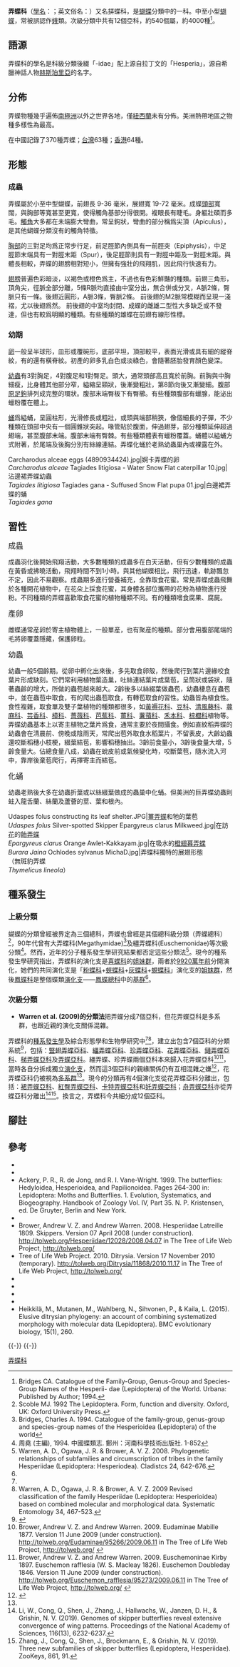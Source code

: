 {{NoteTA|G1=Butterfly}}
{{AutoTaxobox
| fossil range = {{fossilrange|99.2|0|earliest=119.2}}從[[白堊紀|白堊紀]]中期至今<sub><ref name=n2019>Chazot, N., Wahlberg, N., Freitas, A. V. L., Mitter, C., Labandeira, C., Sohn, J. C., ... & Heikkilä, M. (2019). Priors and Posteriors in Bayesian Timing of Divergence Analyses: the Age of Butterflies Revisited. ''Systematic biology.'' https://doi.org/10.1093/sysbio/syz002</ref></sub>
| image = Heteropterus morpheus kz.jpg
| image caption = [[鏈弄蝶|鏈弄蝶]] ''Heteropterus morpheus''
| display parents=10
| taxon = Hesperiidae
| authority = Latreille, 1809
| subdivision ranks = 亞科
| subdivision = 
* [[豎翅弄蝶亞科|豎翅弄蝶亞科]] Coeliadinae
* [[韁弄蝶|韁弄蝶亞科]] Euschemoninae
* [[珍弄蝶亞科|珍弄蝶亞科]] Eudaminae
* [[裙弄蝶亞科|裙弄蝶亞科]] Tagiadinae
* [[紅臀弄蝶亞科|紅臀弄蝶亞科]] Pyrrhopyginae
* [[花弄蝶亞科|花弄蝶亞科]] Pyrginae
* [[卡特弄蝶亞科|卡特弄蝶亞科]] Katreinae
* [[奼弄蝶亞科|奼弄蝶亞科]] Chamundinae
* [[鏈弄蝶亞科|鏈弄蝶亞科]] Heteropterinae
* [[舟弄蝶亞科|舟弄蝶亞科]] Barcinae
* [[梯弄蝶亞科|梯弄蝶亞科]] Trapezitinae
* [[弄蝶亞科|弄蝶亞科]] Hesperiinae
}}

'''弄蝶科'''（[[學名|學名]]：{{lang|la|Hesperiidae}}；英文俗名：{{lang|en|Skipper}}）又名挵蝶科，是[[蝴蝶|蝴蝶]]分類中的一科。中至小型[[蝴蝶|蝴蝶]]，常被誤認作[[蛾|蛾]]類。次級分類中共有12個亞科，約540個屬，約4000種<ref>Bridges CA. Catalogue of the Family-Group, Genus-Group and Species-Group Names of the Hesperii- dae (Lepidoptera) of the World. Urbana: Published by Author; 1994.</ref>。

== 語源 ==
弄蝶科的學名是科級分類後綴「-idae」配上源自拉丁文的「Hesperia」，源自希臘神話人物[[赫斯珀里得斯|赫斯珀里亞]]的名字。

== 分佈 ==
弄蝶物種幾乎遍佈[[南極洲|南極洲]]以外之世界各地，僅[[紐西蘭|紐西蘭]]未有分佈。美洲熱帶地區之物種多樣性為最高。

在中國記錄了370種弄蝶；[[臺灣蝴蝶列表|台灣]]63種；[[香港蝴蝶列表#弄蝶科_Hesperiidae|香港]]64種。

== 形態 ==
=== 成蟲 ===
弄蝶屬於小至中型蝴蝶，前翅長 9-36 毫米，展翅寬 19-72 毫米。成蝶[[頭部|頭部]]寬闊，與胸部等寬甚至更寬，使得觸角基部分得很開。複眼長有睫毛。身軀壯碩而多毛。[[觸角|觸角]]大多都在未端膨大彎曲，常呈鉤狀，彎曲的部分稱爲尖頂（Apiculus），是其他蝴蝶分類沒有的觸角特徵。

[[胸部|胸部]]的三對足均爲正常步行足，前足脛節內側具有一前脛突（Epiphysis），中足脛節末端具有一對脛末距（Spur），後足脛節則具有一對脛中距及一對脛末距。與體長相較，弄蝶的翅膀相對短小，但擁有強壯的飛翔肌，因此飛行快速有力。

[[翅膀|翅膀]]普遍色彩暗淡，以褐色或橙色爲主，不過也有色彩鮮豔的種類。前翅三角形，頂角尖，徑脈全部分離，5條R脈均直接由中室分出，無合併或分叉，A脈2條，臀脈只有一條。後翅近圓形，A脈3條，臀脈2條。 前後翅的M2脈常模糊而呈現一淺褶，尤以後翅爲然。 前後翅的中室均封閉、成蝶的雌雄二型性大多缺乏或不發達，但也有較爲明顯的種類。有些種類的雄蝶在前翅有線形性標。

=== 幼期 ===
[[卵|卵]]一般呈半球形，皿形或覆碗形，底部平坦，頂部較平，表面光滑或具有細的縱脊紋，有的還有橫脊紋。初產的卵多乳白色或淡綠色，會隨著胚胎發育顏色變深。

[[幼蟲|幼蟲]]有3對胸足，4對腹足和1對臀足。頭大，通常頭部高且寬於前胸。前胸與中胸細瘦，比身體其他部分窄，縊縮呈頸狀，後漸變粗壯，第8節向後又漸變細。腹部[[原足鉤|原足鉤]]排列成完整的環狀。腹部末端臀板下有臀櫛。有些種類腹部有蠟腺，能泌出蠟粉覆在體上。

[[蛹|蛹]]爲縊蛹，呈圓柱形，光滑修長或粗壯，或頭與端部稍狹，像個細長的子彈，不少種類在頭部中央有一個圓錐狀突起。喙管貼於腹面，伸過翅芽，部分種類延伸超過翅端，甚至腹部末端。腹部末端有臀棘。有些種類體表有蠟粉覆蓋。蛹體以縊蛹方式附著，於尾端及後胸分別有絲線連結。弄蝶化蛹於老熟幼蟲巢內或裸露在外。
<gallery mode="packed">
Carcharodus alceae eggs (4890934424).jpg|婀卡弄蝶的卵<br />''Carcharodus alceae''
Tagiades litigiosa - Water Snow Flat caterpillar 10.jpg|沾邊裙弄蝶幼蟲<br />''Tagiades litigiosa''
Tagiades gana - Suffused Snow Flat pupa 01.jpg|白邊裙弄蝶的蛹<br />''Tagiades gana''
</gallery>

== 習性 ==
;<big>成蟲</big>
成蟲羽化後開始飛翔活動，大多數種類的成蟲多在白天活動，但有少數種類的成蟲在黃昏或拂曉活動，飛翔時間不到1小時。與其他蝴蝶相比，飛行迅速，軌跡飄忽不定，因此不易觀察。成蟲期多進行營養補充，全靠取食花蜜。常見弄蝶成蟲飛舞於各種開花植物中，在花朵上採食花蜜，其身體各部位攜帶的花粉為植物進行授粉。不同種類的弄蝶喜歡取食花蜜的植物種類不同。有的種類嗜食腐果、腐屍。

;<big>產卵</big>
雌蝶通常産卵於寄主植物體上，一般單産，也有聚産的種類。部分會用腹部尾端的毛將卵覆蓋隱藏，保護卵粒。

;<big>幼蟲</big>
幼蟲一般5個齡期。從卵中孵化出來後，多先取食卵殼，然後爬行到葉片邊緣咬食葉片形成缺刻。它們常利用植物葉造巢，吐絲連結葉片成葉苞，呈筒狀或袋狀，隨著蟲齡的增大，所做的蟲苞越來越大。2齡後多以絲綴葉做蟲苞，幼蟲棲息在蟲苞中，並在蟲苞中取食，有的爬出蟲苞取食，有轉苞取食的習性。幼蟲皆為植食性。食性複雜，取食單及雙子葉植物的種類都很多，如[[黃褥花科|黃褥花科]]、[[豆科|豆科]]、[[清風藤科|清風藤科]]、[[蕁麻科|蕁麻科]]、[[芸香科|芸香科]]、[[樟科|樟科]]、[[薔薇科|薔薇科]]、[[芭蕉科|芭蕉科]]、[[薑科|薑科]]、[[薯蕷科|薯蕷科]]、[[禾本科|禾本科]]、[[棕櫚科|棕櫚科]]植物等。弄蝶幼蟲基本上以寄主植物之葉片爲食，通常主要於夜間攝食。例如直紋稻弄蝶的幼蟲會在清晨前、傍晚或陰雨天，常爬出苞外取食水稻葉片，不留表皮，大齡幼蟲還咬斷稻穗小枝梗，綴葉結苞，影響稻穗抽出。3齡前食量小，3齡後食量大增，5齡食量大。佔總食量八成，幼蟲在蛻皮前或氣候變化時，咬斷葉苞，隨水流入河中，靠岸後棄苞爬行，再擇寄主而結苞。

;<big>化蛹</big>
幼蟲老熟後大多在幼蟲折葉或以絲綴葉做成的蟲巢中化蛹。但美洲的巨弄蝶幼蟲則蛀入龍舌蘭、絲蘭及蘆薈的莖、葉和根內。
<gallery mode="packed">
Udaspes folus constructing its leaf shelter.JPG|[[薑弄蝶|薑弄蝶]]和牠的葉苞<br />''Udaspes folus''
Silver-spotted Skipper Epargyreus clarus Milkweed.jpg|在訪[[沼澤乳草|花]]的[[飴弄蝶|飴弄蝶]]<br />''Epargyreus clarus''
Orange Awlet-Kakkayam.jpg|在吸水的[[橙翅傘弄蝶|橙翅暮弄蝶]]<br />''Burara Jaina''
Ochlodes sylvanus MichaD.jpg|弄蝶科獨特的展翅形態<br />（無斑豹弄蝶<br />''Thymelicus lineola''）
</gallery>

== 種系發生 ==
=== 上級分類 ===
蝴蝶的分類曾經被界定為三個總科，弄蝶也曾經是其個總科級分類（弄蝶總科）<ref>Scoble MJ. 1992 The Lepidoptera. Form, function and diversity. Oxford, UK: Oxford University Press.</ref>，90年代曾有大弄蝶科(Megathymidae)<ref>Bridges, Charles A. 1994. Catalogue of the family-group, genus-group and species-group names of the Hesperioidea (Lepidoptera) of the world</ref>及繮弄蝶科(Euschemonidae)等次級分類<ref>周堯 (主編), 1994. 中國蝶類志. 鄭州：河南科學技術出版社. 1-852</ref>。然而，近年的分子種系發生學研究結果都否定這些分類法<ref name=w2008>Warren, A. D., Ogawa, J. R. & Brower, A. V. Z. 2008. Phylogenetic relationships of subfamilies and circumscription of tribes in the family Hesperiidae (Lepidoptera: Hesperiodea). Cladistcs 24, 642-676.</ref>。現今的種系發生學研究指出，弄蝶科的演化支是[[喜蝶科|喜蝶科]]的[[姐妹群|姐妹群]]，兩者於[[白堊紀|9920萬年前]]分開演化，她們的共同演化支是「[[粉蝶科|粉蝶科]]+[[蛺蝶科|蛺蝶科]]+[[灰蝶科|灰蝶科]]+[[蜆蝶科|蜆蝶科]]」演化支的[[姐妹群|姐妹群]]，然後[[鳳蝶科|鳳蝶科]]是整個蝶類[[演化支|演化支]]——[[鳳蝶總科|鳳蝶總科]]中的[[基群|基群]]<ref name=n2019/>。
{{clade
|label1=[[鳳蝶總科|鳳蝶總科]]
|1={{clade
|1=[[鳳蝶科|鳳蝶科]] Papilionidae
|2={{clade
|1={{clade
|1=[[喜蝶科|喜蝶科]] Hedylidae
|2='''弄蝶科''' Hesperiidae}}
|2={{clade
|1=[[粉蝶科|粉蝶科]] Pieridae
|2={{clade
|1={{clade
|1=[[灰蝶科|灰蝶科]] Lycaenidae
|2=[[蜆蝶科|蜆蝶科]] Riodinidae}}
|2=[[蛺蝶科|蛺蝶科]] Nymphalidae}}}}}}}}}}

=== 次級分類 ===
{{HideH
|Head         = 舊式分類法<br>Warren et al. (2009)
|FrameStyle=float:right;clear:both;width:248px;background-color:white; margin: 0 0 0 10px;
|HeadStyle    =background-color:#E5E4E2;color:#808080;
}}
* '''Warren et al. (2009)的分類法'''把弄蝶分成7個亞科，但花弄蝶亞科是多系群，也跟近親的演化支關係混雜。
{{clade| style=font-size:75%;line-height:95%;
|label1='''弄蝶科'''
|1={{clade
|1={{clade
|1={{clade
|1= [[豎翅弄蝶亞科|豎翅弄蝶亞科]] Coeliadinae}}
|2={{clade
|1= {{clade|state=dashed
|1= [[韁弄蝶|韁弄蝶亞科]] Euschemoninae
|2={{clade|state=dashed
|1= {{clade|state=dashed
|1= [[珍弄蝶亞科|珍弄蝶亞科]] Eudaminae}}
|2={{clade|state=dashed
|1= {{clade|state=dashed
|1= [[花弄蝶亞科|花弄蝶亞科]] Pyrginae}}
|2={{clade
|1= {{clade
|1= [[鏈弄蝶亞科|鏈弄蝶亞科]] Heteropterinae}}
|2={{clade
|1= {{clade
|1= [[梯弄蝶亞科|梯弄蝶亞科]] Trapezitinae}}
|2= {{clade
|1= [[弄蝶亞科|弄蝶亞科]] Hesperiinae
}}}}}}}}}}}}}}}}}}}}
{{HideF}}
弄蝶科的[[種系發生學|種系發生學]]及綜合形態學和生物學研究中<ref name=w2008/><ref>Warren, A. D., Ogawa, J. R. & Brower, A. V. Z. 2009 Revised classification of the family Hesperiidae (Lepidoptera: Hesperioidea) based on combined molecular and morphological data. Systematic Entomology 34, 467-523.</ref>，建立出包含7個亞科的分類系統<ref>{{Cite book | author = 呂至堅、陳建仁 | title = 蝴蝶生活史圖鑑 | location = 台灣 | publisher = 晨星出版有限公司 | date = 2014年3月23日 | pages = 28-93  | ISBN = 9789861777849 | language= zh-hant }}</ref>，包括：[[豎翅弄蝶亞科|豎翅弄蝶亞科]]、[[繮弄蝶亞科|繮弄蝶亞科]]、[[珍弄蝶亞科|珍弄蝶亞科]]、[[花弄蝶亞科|花弄蝶亞科]]、[[鏈弄蝶亞科|鏈弄蝶亞科]]、[[梯弄蝶亞科|梯弄蝶亞科]]及[[弄蝶亞科|弄蝶亞科]]。繮弄蝶、珍弄蝶兩個亞科本來歸入花弄蝶亞科<ref>Brower, Andrew V. Z. and Andrew Warren. 2009. Eudaminae Mabille 1877. Version 11 June 2009 (under construction). http://tolweb.org/Eudaminae/95266/2009.06.11 {{Wayback|url=http://tolweb.org/Eudaminae/95266/2009.06.11 |date=20201023063103 }} in The Tree of Life Web Project, http://tolweb.org/ {{Wayback|url=http://tolweb.org/ |date=20110515100516 }}</ref><ref>Brower, Andrew V. Z. and Andrew Warren. 2009. Euschemoninae Kirby 1897. Euschemon rafflesia (W. S. Macleay 1826). Euschemon Doubleday 1846. Version 11 June 2009 (under construction). http://tolweb.org/Euschemon_rafflesia/95273/2009.06.11 {{Wayback|url=http://tolweb.org/Euschemon_rafflesia/95273/2009.06.11 |date=20200810001615 }} in The Tree of Life Web Project, http://tolweb.org/ {{Wayback|url=http://tolweb.org/ |date=20110515100516 }}</ref>，當時各自分拆成獨立[[演化支|演化支]]，然而這3個亞科的親緣關係仍有互相混雜之嫌<ref>{{Cite book | author = 袁鋒、袁向群、薛國喜 | title = 中國動物誌 昆蟲綱 第五十五卷 鱗翅目 弄蝶科 | location = 中國 北京 | publisher = 科學出版社 | date = 2015 | page = 2 | ISBN = 9787030439147 | language = zh-hans }}</ref>，花弄蝶亞科仍被視為[[多系群|多系群]]<ref name=n2019/>。現今的分類再有4個演化支從花弄蝶亞科分離出，包括：[[裙弄蝶亞科|裙弄蝶亞科]]、[[紅臀弄蝶亞科|紅臀弄蝶亞科]]、[[卡特弄蝶亞科|卡特弄蝶亞科]]和[[奼弄蝶亞科|奼弄蝶亞科]]；[[舟弄蝶亞科|舟弄蝶亞科]]亦從弄蝶亞科分離出<ref>Li, W., Cong, Q., Shen, J., Zhang, J., Hallwachs, W., Janzen, D. H., & Grishin, N. V. (2019). Genomes of skipper butterflies reveal extensive convergence of wing patterns. Proceedings of the National Academy of Sciences, 116(13), 6232-6237.</ref><ref>Zhang, J., Cong, Q., Shen, J., Brockmann, E., & Grishin, N. V. (2019). Three new subfamilies of skipper butterflies (Lepidoptera, Hesperiidae). ZooKeys, 861, 91.</ref>。換言之，弄蝶科今共細分成12個亞科。

{{clade
|label1='''弄蝶科'''
|1={{clade
|1= [[豎翅弄蝶亞科|豎翅弄蝶亞科]] Coeliadinae [[File:Close_wing_position_of_Choaspes_benjaminii_Guérin-Méneville,_1843_–_Common_Awlking-.jpg|100px]]
|2= {{clade
|1= [[韁弄蝶|韁弄蝶亞科]] Euschemoninae [[File:CSIRO_ScienceImage_993_Regent_skipper.jpg|100px]]
|2= {{clade
|1= {{clade
|1= [[珍弄蝶亞科|珍弄蝶亞科]] Eudaminae [[File:Brown_longtail_(Urbanus_procne)_(2).jpg|100px]]
|2={{clade
|1= [[裙弄蝶亞科|裙弄蝶亞科]] Tagiadinae [[File:Common_Spotted_Flat_(Celaenorrhinus_leucocera)_15_Butterfly_(2016.01.08).jpg|100px]]
|2={{clade
|1= [[紅臀弄蝶亞科|紅臀弄蝶亞科]] Pyrrhopyginae [[File:Mimoniades_versicolor.jpg|100px]]
|2= [[花弄蝶亞科|花弄蝶亞科]] Pyrginae [[File:Coladenia_pinsbukana_20170419.jpg|100px]]}}}}}}
|2={{clade
|1= [[卡特弄蝶亞科|卡特弄蝶亞科]] Katreinae
|2= {{clade
|1= [[奼弄蝶亞科|奼弄蝶亞科]] Chamundinae
|2={{clade
|1= [[鏈弄蝶亞科|鏈弄蝶亞科]] Heteropterinae [[File:Heteropterus_morpheus_kz.jpg|100px]]
|2={{clade
|1={{clade
|1= [[舟弄蝶亞科|舟弄蝶亞科]] Barcinae
|2= [[梯弄蝶亞科|梯弄蝶亞科]] Trapezitinae [[File:Symmomous_Skipper_(Trapezites_symmomus).jpg|100px]]}}
|2= [[弄蝶亞科|弄蝶亞科]] Hesperiinae [[File:Suastus_gremius-Kadavoor-2016-03-26-001.jpg|100px]]}}}}}}}}}}}}}}}}

== 腳註 ==
{{reflist|2}}

== 參考 ==
* {{Commonscat-inline| Hesperiidae}}
* {{Wikispecies-inline| Hesperiidae}}
* Ackery, P. R., R. de Jong, and R. I. Vane-Wright. 1999. The butterflies: Hedyloidea, Hesperioidea, and Papilionoidea. Pages 264-300 in: Lepidoptera: Moths and Butterflies. 1. Evolution, Systematics, and Biogeography. Handbook of Zoology Vol. IV, Part 35. N. P. Kristensen, ed. De Gruyter, Berlin and New York.
* {{Cite book | author = 寿建新 周尧 李宇飞 | title = 世界蝴蝶分類名錄 | location = 中國 | publisher = 陝西科學技術出版社 | date = 2006-04-01 | ISBN = 9787536936768 | language= zh-hans }}
* Brower, Andrew V. Z. and Andrew Warren. 2008. Hesperiidae Latreille 1809. Skippers. Version 07 April 2008 (under construction). http://tolweb.org/Hesperiidae/12028/2008.04.07 {{Wayback|url=http://tolweb.org/Hesperiidae/12028/2008.04.07 |date=20220306040022 }} in The Tree of Life Web Project, http://tolweb.org/ {{Wayback|url=http://tolweb.org/ |date=20110515100516 }}
* Tree of Life Web Project. 2010. Ditrysia. Version 17 November 2010 (temporary). http://tolweb.org/Ditrysia/11868/2010.11.17 {{Wayback|url=http://tolweb.org/Ditrysia/11868/2010.11.17 |date=20210321054954 }} in The Tree of Life Web Project, http://tolweb.org/ {{Wayback|url=http://tolweb.org/ |date=20110515100516 }}
* {{Cite book | author = 徐堉峰 | title = 臺灣蝴蝶圖鑑．上【弄蝶、鳳蝶、粉蝶】 | location = 台灣 | publisher = 晨星出版有限公司 | date = 2013年2月10日  | pages = 20-191  | ISBN = 9789861776705 | language= zh-hant }}
* {{Cite book | author = 呂至堅、陳建仁 | title = 蝴蝶生活史圖鑑 | location = 台灣 | publisher = 晨星出版有限公司 | date = 2014年3月23日 | pages = 28-93  | ISBN = 9789861777849 | language= zh-hant }}
* {{Cite book | author = 袁鋒、袁向群、薛國喜 | title = 中國動物誌 昆蟲綱 第五十五卷 鱗翅目 弄蝶科 | location = 中國 北京 | publisher = 科學出版社 | date = 2015 | ISBN = 9787030439147 | language = zh-hans }}
* {{Cite book | author = 寿建新 周尧 李宇飞 | title = 世界蝴蝶分類名錄 | location = 中國 | publisher = 陝西科學技術出版社 | date = 2006-04-01 | ISBN = 9787536936768 | language= zh-hans }}
* Heikkilä, M., Mutanen, M., Wahlberg, N., Sihvonen, P., & Kaila, L. (2015). Elusive ditrysian phylogeny: an account of combining systematized morphology with molecular data (Lepidoptera). BMC evolutionary biology, 15(1), 260.
{{蝴蝶分類}}
{{-}}
{{taxonbar|from= Q232936}}
{{-}}
{{Authority Control}}

[[Category:弄蝶科|]]